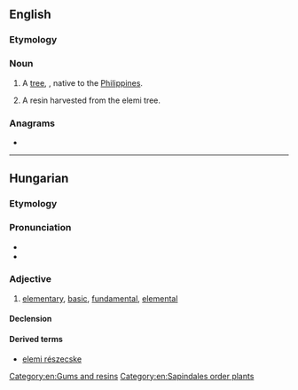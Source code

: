==English==
{{rfi|en}}
{{wikipedia}}

===Etymology===
{{rfe|lang=en}}

===Noun===
{{en-noun}}

# A [[tree]], {{taxlink|Canarium luzonicum|species|noshow=1}}, native to the [[Philippines]].
# {{lb|en|uncountable}} A resin harvested from the elemi tree.

===Anagrams===
* {{anagrams|en|Emile}}

[[Category:en:Gums and resins]]
[[Category:en:Sapindales order plants]]

----

==Hungarian==

===Etymology===
{{hu-suffix|elem|i|pos=adj}}

===Pronunciation===
* {{hu-IPA}}
* {{hyphenation|ele|mi|lang=hu}}

===Adjective===
{{hu-adj|bb}}

# [[elementary]], [[basic]], [[fundamental]], [[elemental]]

====Declension====
{{hu-infl-nom|elemie|e|-}}

====Derived terms====
* [[elemi részecske]]